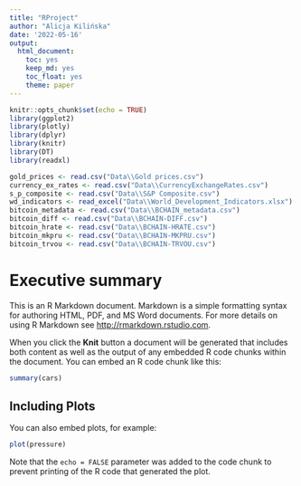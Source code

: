 ```yaml
---
title: "RProject"
author: "Alicja Kilińska"
date: '2022-05-16'
output: 
  html_document: 
    toc: yes
    keep_md: yes
    toc_float: yes
    theme: paper
---
```


<!-- 
Library to install:

- ggplot2
- plotly
- dplyr
- knitr
- DT
- readxl
-->

<!-- Load the libraries -->
<!-- Hide warnings and messages -->

```r
knitr::opts_chunk$set(echo = TRUE)
library(ggplot2)
library(plotly)
library(dplyr)
library(knitr)
library(DT)
library(readxl)
```

<!-- Import Data from Files -->
```r
gold_prices <- read.csv("Data\\Gold prices.csv")
currency_ex_rates <- read.csv("Data\\CurrencyExchangeRates.csv")
s_p_composite <- read.csv("Data\\S&P Composite.csv")
wd_indicators <- read_excel("Data\\World_Development_Indicators.xlsx")
bitcoin_metadata <- read.csv("Data\\BCHAIN_metadata.csv")
bitcoin_diff <- read.csv("Data\\BCHAIN-DIFF.csv")
bitcoin_hrate <- read.csv("Data\\BCHAIN-HRATE.csv")
bitcoin_mkpru <- read.csv("Data\\BCHAIN-MKPRU.csv")
bitcoin_trvou <- read.csv("Data\\BCHAIN-TRVOU.csv")
```

# Executive summary

This is an R Markdown document. Markdown is a simple formatting syntax for authoring HTML, PDF, and MS Word documents. For more details on using R Markdown see <http://rmarkdown.rstudio.com>.

When you click the **Knit** button a document will be generated that includes both content as well as the output of any embedded R code chunks within the document. You can embed an R code chunk like this:

```r
summary(cars)
```

## Including Plots

You can also embed plots, for example:

```r
plot(pressure)
```

Note that the `echo = FALSE` parameter was added to the code chunk to prevent printing of the R code that generated the plot.
